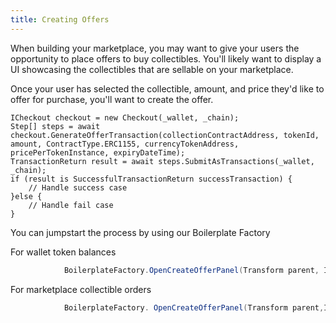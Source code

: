 ```yaml
---
title: Creating Offers
---
```


When building your marketplace, you may want to give your users the opportunity to place offers to buy collectibles. You'll likely want to display a UI showcasing the collectibles that are sellable on your marketplace.

Once your user has selected the collectible, amount, and price they'd like to offer for purchase, you'll want to create the offer.

```
ICheckout checkout = new Checkout(_wallet, _chain);
Step[] steps = await checkout.GenerateOfferTransaction(collectionContractAddress, tokenId, amount, ContractType.ERC1155, currencyTokenAddress, pricePerTokenInstance, expiryDateTime);
TransactionReturn result = await steps.SubmitAsTransactions(_wallet, _chain);
if (result is SuccessfulTransactionReturn successTransaction) {
    // Handle success case
}else {
    // Handle fail case
}
```


You can jumpstart the process by using our Boilerplate Factory

For wallet token balances

```csharp
            BoilerplateFactory.OpenCreateOfferPanel(Transform parent, ICheckout checkout, TokenBalance item, Action onClose = null)
```

For marketplace collectible orders

```csharp
            BoilerplateFactory. OpenCreateOfferPanel(Transform parent,ICheckout checkout, CollectibleOrder item, Action onClose = null)
```
